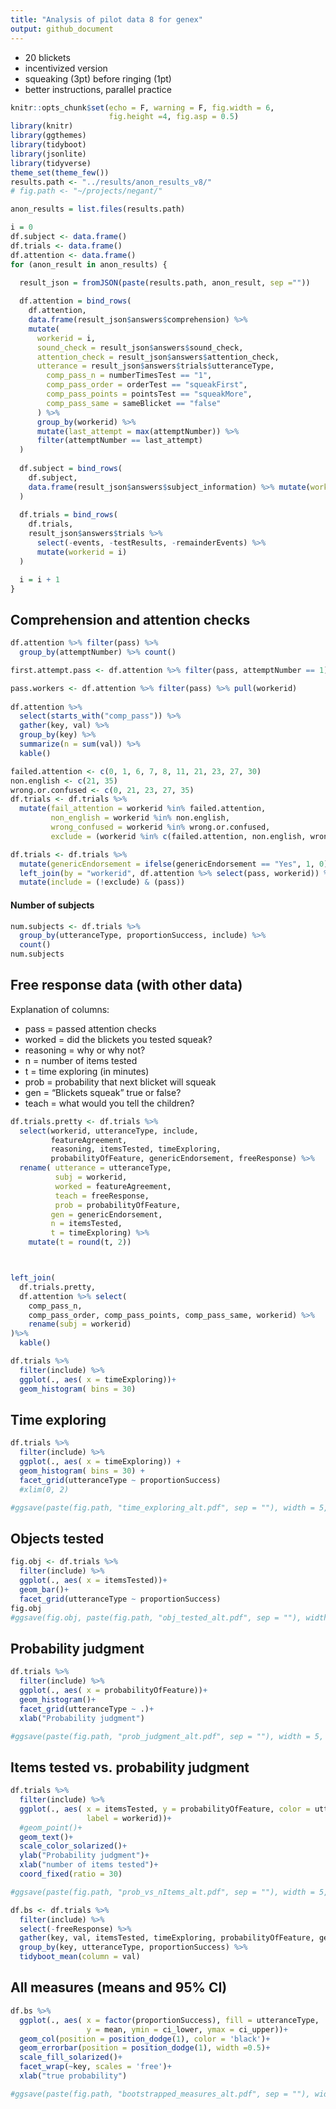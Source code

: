 ```yaml
---
title: "Analysis of pilot data 8 for genex"
output: github_document
---
```


- 20 blickets
- incentivized version
- squeaking (3pt) before ringing (1pt)
- better instructions, parallel practice

```r
knitr::opts_chunk$set(echo = F, warning = F, fig.width = 6,
                      fig.height =4, fig.asp = 0.5)
library(knitr)
library(ggthemes)
library(tidyboot)
library(jsonlite)
library(tidyverse)
theme_set(theme_few())
results.path <- "../results/anon_results_v8/"
# fig.path <- "~/projects/negant/"
```

```r

anon_results = list.files(results.path)

i = 0
df.subject <- data.frame()
df.trials <- data.frame()
df.attention <- data.frame()
for (anon_result in anon_results) {
  
  result_json = fromJSON(paste(results.path, anon_result, sep =""))

  df.attention = bind_rows(
    df.attention, 
    data.frame(result_json$answers$comprehension) %>%
    mutate(
      workerid = i,
      sound_check = result_json$answers$sound_check,
      attention_check = result_json$answers$attention_check,
      utterance = result_json$answers$trials$utteranceType,
        comp_pass_n = numberTimesTest == "1",
        comp_pass_order = orderTest == "squeakFirst",
        comp_pass_points = pointsTest == "squeakMore",
        comp_pass_same = sameBlicket == "false"
      ) %>%
      group_by(workerid) %>%
      mutate(last_attempt = max(attemptNumber)) %>%
      filter(attemptNumber == last_attempt)
  )
  
  df.subject = bind_rows(
    df.subject, 
    data.frame(result_json$answers$subject_information) %>% mutate(workerid = i)
  )
  
  df.trials = bind_rows(
    df.trials, 
    result_json$answers$trials %>% 
      select(-events, -testResults, -remainderEvents) %>% 
      mutate(workerid = i)
  )

  i = i + 1
}
```

## Comprehension and attention checks

```r

df.attention %>% filter(pass) %>%
  group_by(attemptNumber) %>% count()

first.attempt.pass <- df.attention %>% filter(pass, attemptNumber == 1) %>% pull(workerid)

pass.workers <- df.attention %>% filter(pass) %>% pull(workerid)
  
df.attention %>%
  select(starts_with("comp_pass")) %>%
  gather(key, val) %>%
  group_by(key) %>%
  summarize(n = sum(val)) %>%
  kable()
```

```r
failed.attention <- c(0, 1, 6, 7, 8, 11, 21, 23, 27, 30)
non.english <- c(21, 35)
wrong.or.confused <- c(0, 21, 23, 27, 35)
df.trials <- df.trials %>%
  mutate(fail_attention = workerid %in% failed.attention,
         non_english = workerid %in% non.english,
         wrong_confused = workerid %in% wrong.or.confused,
         exclude = (workerid %in% c(failed.attention, non.english, wrong.or.confused)))

df.trials <- df.trials %>% 
  mutate(genericEndorsement = ifelse(genericEndorsement == "Yes", 1, 0)) %>%
  left_join(by = "workerid", df.attention %>% select(pass, workerid)) %>%
  mutate(include = (!exclude) & (pass))
```


#### Number of subjects

```r
num.subjects <- df.trials %>%
  group_by(utteranceType, proportionSuccess, include) %>%
  count()
num.subjects
```

## Free response data (with other data)


Explanation of columns:

- pass = passed attention checks
- worked = did the blickets you tested squeak?
- reasoning = why or why not?
- n = number of items tested
- t = time exploring (in minutes)
- prob = probability that next blicket will squeak
- gen = "Blickets squeak" true or false?
- teach = what would you tell the children?

```r
df.trials.pretty <- df.trials %>%
  select(workerid, utteranceType, include, 
         featureAgreement, 
         reasoning, itemsTested, timeExploring,  
         probabilityOfFeature, genericEndorsement, freeResponse) %>%
  rename( utterance = utteranceType,
          subj = workerid,
          worked = featureAgreement,
          teach = freeResponse,
          prob = probabilityOfFeature,
         gen = genericEndorsement,
         n = itemsTested, 
         t = timeExploring) %>%
    mutate(t = round(t, 2))



left_join(
  df.trials.pretty,
  df.attention %>% select(
    comp_pass_n,
    comp_pass_order, comp_pass_points, comp_pass_same, workerid) %>%
    rename(subj = workerid)
)%>%
  kable()

```


```r
df.trials %>%
  filter(include) %>%
  ggplot(., aes( x = timeExploring))+
  geom_histogram( bins = 30)
```

## Time exploring

```r
df.trials %>%
  filter(include) %>%
  ggplot(., aes( x = timeExploring)) +
  geom_histogram( bins = 30) +
  facet_grid(utteranceType ~ proportionSuccess)
  #xlim(0, 2)

#ggsave(paste(fig.path, "time_exploring_alt.pdf", sep = ""), width = 5, height = 3.5)

```

## Objects tested

```r
fig.obj <- df.trials %>%
  filter(include) %>%
  ggplot(., aes( x = itemsTested))+
  geom_bar()+
  facet_grid(utteranceType ~ proportionSuccess)
fig.obj
#ggsave(fig.obj, paste(fig.path, "obj_tested_alt.pdf", sep = ""), width = 5, height = 3.5)
```

## Probability judgment

```r
df.trials %>%
  filter(include) %>%
  ggplot(., aes( x = probabilityOfFeature))+
  geom_histogram()+
  facet_grid(utteranceType ~ .)+
  xlab("Probability judgment")

#ggsave(paste(fig.path, "prob_judgment_alt.pdf", sep = ""), width = 5, height = 3.5)
```

## Items tested vs. probability judgment

```r
df.trials %>%
  filter(include) %>%
  ggplot(., aes( x = itemsTested, y = probabilityOfFeature, color = utteranceType,
                 label = workerid))+
  #geom_point()+
  geom_text()+
  scale_color_solarized()+
  ylab("Probability judgment")+
  xlab("number of items tested")+
  coord_fixed(ratio = 30)

#ggsave(paste(fig.path, "prob_vs_nItems_alt.pdf", sep = ""), width = 5, height = 4)
```

```r
df.bs <- df.trials %>%
  filter(include) %>%
  select(-freeResponse) %>%
  gather(key, val, itemsTested, timeExploring, probabilityOfFeature, genericEndorsement) %>%
  group_by(key, utteranceType, proportionSuccess) %>%
  tidyboot_mean(column = val)
```

## All measures (means and 95% CI)

```r
df.bs %>% 
  ggplot(., aes( x = factor(proportionSuccess), fill = utteranceType,
                 y = mean, ymin = ci_lower, ymax = ci_upper))+
  geom_col(position = position_dodge(1), color = 'black')+
  geom_errorbar(position = position_dodge(1), width =0.5)+
  scale_fill_solarized()+
  facet_wrap(~key, scales = 'free')+
  xlab("true probability")

#ggsave(paste(fig.path, "bootstrapped_measures_alt.pdf", sep = ""), width = 6, height = 4)

```
